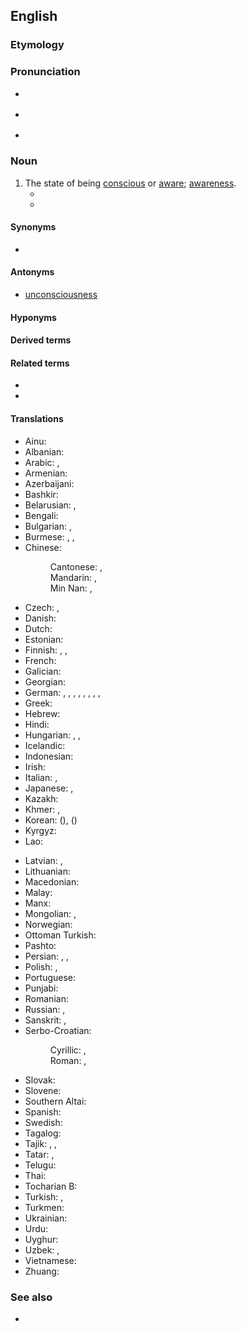 ==English==

===Etymology===
{{suffix|en|conscious|ness}}

===Pronunciation===
* {{a|GA}} {{IPA|en|/ˈkɑnʃəsnəs/}}
* {{a|RP}} {{IPA|en|/ˈkɒnʃəsnəs/}}
* {{audio|en|en-us-consciousness.ogg|Audio (US)}}

===Noun===
{{wikipedia}}
{{en-noun|~|es}}

# The state of being [[conscious]] or [[aware]]; [[awareness]].
#* {{quote-book|en|year=1898|author={{w|Winston Churchill (novelist)|Winston Churchill}}
|title={{w|The Celebrity}}|chapter=5
|passage=Although the Celebrity was almost impervious to sarcasm, he was now beginning to exhibit visible signs of uneasiness, the '''consciousness''' dawning upon him that his eccentricity was not receiving the ovation it merited.}}
#* {{quote-journal|en|date=2013-08-03|volume=408|issue=8847|magazine={{w|The Economist}}
|title=[http://www.economist.com/news/science-and-technology/21582495-computers-will-help-people-understand-brains-better-and-understanding-brains The machine of a new soul]
|passage=Yet this is the level of organisation that does the actual thinking—and is, presumably, the seat of '''consciousness'''.}}

====Synonyms====
* {{l|en|witfulness}}

====Antonyms====
* [[unconsciousness]]

====Hyponyms====
{{col3|en
|coconsciousness
|cyberconsciousness
|ecoconsciousness
|exoconsciousness
|false consciousness
|higher consciousness
|hyperconsciousness
|neuroconsciousness
|nonconsciousness
|preconsciousness
|self-consciousness
|selfconsciousness
|semiconsciousness
|stream of consciousness
|subconsciousness
|superconsciousness
|teleconsciousness}}

====Derived terms====
{{der3|en
|conscousness-raising
|raise someone's consciousness 
|stream of consciousness}}

====Related terms====
* {{l|en|conscious}}
* {{l|en|conscience}}

====Translations====
{{trans-top|awareness}}
* Ainu: {{t|ain|エコンラム|tr=ekonramu}}
* Albanian: {{t|sq|vetëdijë|f}}
* Arabic: {{t+|ar|وَعْي|m}}, {{t|ar|شُعُور|m}}
* Armenian: {{t+|hy|գիտակցություն|sc=Armn}}
* Azerbaijani: {{t+|az|şüur}}
* Bashkir: {{t|ba|аң}}
* Belarusian: {{t|be|свядо́масць|f}}, {{t|be|сьвядо́масьць|f}} {{qualifier|Taraškievica}}
* Bengali: {{t|bn|চেতনা}}
* Bulgarian: {{t+|bg|съзна́ние|n}}, {{t+|bg|съзна́телност|f}}
* Burmese: {{t+|my|စိတ်}}, {{t+|my|ဝိညာဉ်}}, {{t+|my|သတိ}}
* Chinese:
*: Cantonese: {{t|yue|意識}}, {{t|yue|意识|tr=ji3 sik1}}
*: Mandarin: {{t+|cmn|意識|sc=Hani}}, {{t+|cmn|意识|tr=yìshí|sc=Hani}}
*: Min Nan: {{t+|nan|意識}}, {{t|nan|意识|tr=ì-sek / ì-siak / ì-sit}}
* Czech: {{t+|cs|vědomí|n}}, {{t|cs|uvědomění|n}}
* Danish: {{t|da|bevidsthed}}
* Dutch: {{t+|nl|bewustzijn|n}}
* Estonian: {{t|et|teadvus}}
* Finnish: {{t+|fi|tajunta}}, {{t+|fi|tietoisuus}}, {{t+|fi|taju}}
* French: {{t+|fr|conscience|f}}
* Galician: {{t+|gl|consciencia|f}}
* Georgian: {{t|ka|ცნობიერება|sc=Geor}}
* German: {{t+|de|Bewusstsein|n}}, {{t+|de|Verständnis|n}}, {{t|de|Gewahrsein|n}}, {{t|de|Gewahrwerden|n}}, {{t+|de|Erkenntnis|f}}, {{t|de|Bewusstheit|f}}, {{t+|de|Besinnung|f}}, {{t+|de|Wahrnehmung|f}}, {{t+|de|Gefühl|n}}
* Greek: {{t+|el|συνείδηση|f}}
* Hebrew: {{t+|he|מוּדָעוּת|tr=muda'út|f}}
* Hindi: {{t+|hi|चेतना|f}}
* Hungarian: {{t+|hu|tudatosság}}, {{t+|hu|tudat}}, {{t+|hu|eszmélet}}
* Icelandic: {{t+|is|meðvitund|f}}
* Indonesian: {{t+|id|kesadaran}}
* Irish: {{t|ga|comhfhios|m}}
* Italian: {{t+|it|conoscenza|f}}, {{t+|it|coscienza|f}}
* Japanese: {{t+|ja|意識|tr=いしき, ishiki}}, {{t|ja|人心地|tr=ひとごこち, hitogokochi}}
* Kazakh: {{t|kk|сана}}
* Khmer: {{t+|km|ញាណ}}, {{t+|km|មនសិការ}}
* Korean: {{t+|ko|의식}} ({{t|ko|意識}}), {{t+|ko|자각}} ({{t|ko|自覺}})
* Kyrgyz: {{t+|ky|сезүү}}
* Lao: {{t|lo|ສະຕິ}}
{{trans-mid}}
* Latvian: {{t|lv|samaņa|f}}, {{t|lv|apziņa|f}}
* Lithuanian: {{t+|lt|sąmonė|f}}
* Macedonian: {{t|mk|свест|f}}
* Malay: {{t|ms|kesedaran}}
* Manx: {{t|gv|co-yssaght|f}}
* Mongolian: {{t+|mn|ухамсар}}, {{t+|mn|ухаан}}
* Norwegian: {{t+|no|bevissthet|m|f}}
* Ottoman Turkish: {{t|ota|شعور‎|tr=şuûr}}
* Pashto: {{t+|ps|شعور|m|tr=šo'úr}}
* Persian: {{t+|fa|خودآگاهی|tr=xud-âgâhi}}, {{t+|fa|آگاهی|tr=âgâhi}}, {{t+|fa|شعور|tr=šo'ur}}
* Polish: {{t+|pl|przytomność|f}}, {{t+|pl|świadomość|f}}
* Portuguese: {{t+|pt|consciência|f}}
* Punjabi: {{t|pa|ਚੇਤਨਾ}}
* Romanian: {{t+|ro|conștiință|f}}
* Russian: {{t+|ru|созна́ние|n}}, {{t+|ru|созна́тельность|f}}
* Sanskrit: {{t+|sa|चेतना|f}}, {{t+|sa|चेतस्|n}}
* Serbo-Croatian:
*: Cyrillic: {{t|sh|све̑ст|f}}, {{t|sh|свије̑ст|f}}
*: Roman: {{t+|sh|svȇst|f}}, {{t+|sh|svijȇst|f}}
* Slovak: {{t|sk|vedomie|n}}
* Slovene: {{t+|sl|zavest|f}}
* Southern Altai: {{t|alt|санаа}}
* Spanish: {{t+|es|conciencia}}
* Swedish: {{t+|sv|medvetande|n}}
* Tagalog: {{t|tl|malay}}
* Tajik: {{t|tg|шуур}}, {{t|tg|ҳуш}}, {{t|tg|огоҳи}}
* Tatar: {{t+|tt|аң}}, {{t+|tt|һуш}}
* Telugu: {{t+|te|చేతనము}}
* Thai: {{t+|th|สติ}}
* Tocharian B: {{t|txb|īme}}
* Turkish: {{t+|tr|bilinç}}, {{t+|tr|şuur}}
* Turkmen: {{t+|tk|aň}}
* Ukrainian: {{t+|uk|свідо́мість|f}}
* Urdu: {{t|ur|شعور|tr=śu'ūr}}
* Uyghur: {{t|ug|ئاڭ}}
* Uzbek: {{t+|uz|shuur}}, {{t+|uz|ong}}
* Vietnamese: {{t+|vi|ý thức}}
* Zhuang: {{t|za|yisiz}}
{{trans-bottom}}

===See also===
* {{l|en|being-for-itself}}

{{c|en|Mind}}
